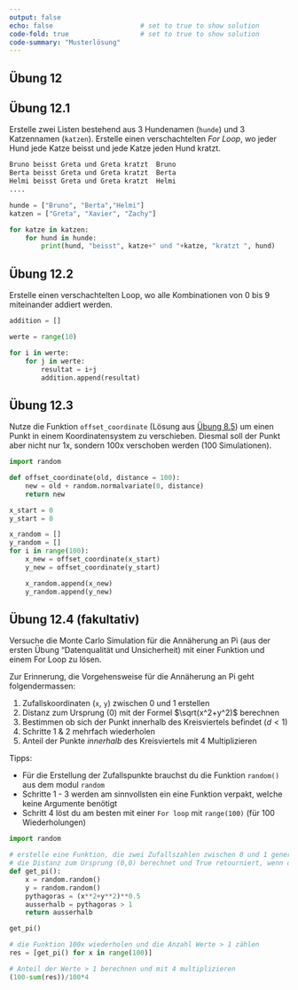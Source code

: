 ```yaml
---
output: false
echo: false                      # set to true to show solution
code-fold: true                  # set to true to show solution
code-summary: "Musterlösung"    
---
```


## Übung 12

## Übung  12.1

Erstelle zwei Listen bestehend aus 3 Hundenamen (`hunde`) und 3 Katzennamen (`katzen`). Erstelle einen verschachtelten *For Loop*, wo jeder Hund jede Katze beisst und jede Katze jeden Hund kratzt.

```python
Bruno beisst Greta und Greta kratzt  Bruno
Berta beisst Greta und Greta kratzt  Berta
Helmi beisst Greta und Greta kratzt  Helmi
....
```

```python
hunde = ["Bruno", "Berta","Helmi"]
katzen = ["Greta", "Xavier", "Zachy"]

for katze in katzen:
    for hund in hunde:
        print(hund, "beisst", katze+" und "+katze, "kratzt ", hund)
```

<!-- % Nested Loop: Multiplikation -->
## Übung  12.2 

Erstelle einen verschachtelten Loop, wo alle Kombinationen von 0 bis 9 miteinander addiert werden.

```python
addition = []

werte = range(10)

for i in werte:
    for j in werte:
        resultat = i+j
        addition.append(resultat)
```

## Übung  12.3 

Nutze die Funktion `offset_coordinate` (Lösung aus [Übung 8.5](#sec-ex-offset-function)) um einen Punkt in einem Koordinatensystem zu verschieben. Diesmal soll der Punkt aber nicht nur 1x, sondern 100x verschoben werden (100 Simulationen).

```python
import random

def offset_coordinate(old, distance = 100):
    new = old + random.normalvariate(0, distance)
    return new

x_start = 0
y_start = 0

x_random = []
y_random = []
for i in range(100):
    x_new = offset_coordinate(x_start)
    y_new = offset_coordinate(y_start)

    x_random.append(x_new)
    y_random.append(y_new)
```

## Übung  12.4 (fakultativ)

Versuche die Monte Carlo Simulation für die Annäherung an Pi (aus der ersten Übung "Datenqualität und Unsicherheit) mit einer Funktion und einem For Loop zu lösen.

Zur Erinnerung, die Vorgehensweise für die Annäherung an Pi geht folgendermassen:

1. Zufallskoordinaten (`x`, `y`) zwischen 0 und 1 erstellen
2. Distanz zum Ursprung (0) mit der Formel $\sqrt(x^2+y^2)$ berechnen
3. Bestimmen ob sich der Punkt innerhalb des Kreisviertels befindet ($d < 1$)
4. Schritte 1 & 2 mehrfach wiederholen
5. Anteil der Punkte *innerhalb* des Kreisviertels mit 4 Multiplizieren

Tipps:

- Für die Erstellung der Zufallspunkte brauchst du die Funktion `random()` aus dem modul `random`
- Schritte 1 - 3 werden am sinnvollsten ein eine Funktion verpakt, welche keine Argumente benötigt
- Schritt 4 löst du am besten mit einer `For loop` mit `range(100)` (für 100 Wiederholungen)


```python
import random

# erstelle eine Funktion, die zwei Zufallszahlen zwischen 0 und 1 generiert,
# die Distanz zum Ursprung (0,0) berechnet und True retourniert, wenn der Wert ausserhalb des Kreisviertels liegt
def get_pi(): 
    x = random.random()
    y = random.random()
    pythagoras = (x**2+y**2)**0.5
    ausserhalb = pythagoras > 1
    return ausserhalb

get_pi()

# die Funktion 100x wiederholen und die Anzahl Werte > 1 zählen
res = [get_pi() for x in range(100)]

# Anteil der Werte > 1 berechnen und mit 4 multiplizieren
(100-sum(res))/100*4
```
